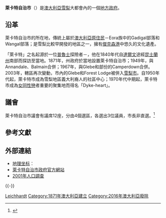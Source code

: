 {{refimprove|time=2013-12-20T12:13:08+00:00}}
{{noteTA
|G1=地名
}}
{{Infobox Australian Place | type = lga 
| name     = 萊卡特自治市
| state    = 新南威爾斯州
| image    = Leichhardt lga sydney.png
| caption  = 
| pop      = 51,114
| density  = 4600
| area     = 11
| est      = 
| seat     = 萊卡特
| mayor    = Jamie Parker（澳大利亞綠黨）
| region   = [[悉尼|雪梨]]
| logo     = 
| url      = http://www.leichhardt.nsw.gov.au/
| stategov = Balmain
| fedgov   = 雪梨、Grayndler
| near-nw  = [[獵人山自治市|獵人山]]
| near-n   = 
| near-ne  = 
| near-e   = [[雪梨市|雪梨]]
| near-w   = [[加拿大灣市|加拿大灣]]
| near-sw  = [[艾士菲自治市|艾士菲]]
| near-s   = [[馬利維議會|馬利維]]
| near-se  = [[雪梨市|雪梨]]
}}
'''萊卡特自治市'''（{{lang-en|Municipality of Leichhardt}}）是[[澳大利亞|澳大利亞]][[悉尼|雪梨]]大都會內的一個[[地方政府區域|地方政府]]。

==沿革==
萊卡特自治市的所在地，傳統上屬於[[澳大利亞原住民|澳大利亞原住民]]－Eora族中的Gadigal部落和Wangal部落；是雪梨比較早開發的地區之一，擁有[[雪梨港|傑克森港]]中悠久的文化遺產。

「萊卡特」之名起源於一位[[普魯士|普魯士]]探險者－{{tsl|en|Ludwig Leichhardt|}}，他在1840年代自[[達爾文_(澳大利亞)|達爾文]]途經[[昆士蘭州|昆士蘭州]]南部而探訪至當地。1871年，州政府於當地設置萊卡特自治市；1949年，與Annandale、Balmain合併；1967年，與Glebe和部份的Camperdown合併。2003年，轄區再次變動，市內的Glebe和Forest Lodge被併入[[雪梨市|雪梨市]]。自1950年代起，萊卡特市成為雪梨地區義大利裔人的社區中心；1970年代中期起，萊卡特市成為[[女同性戀|女同性戀]]者重要的聚集地而得名「Dyke-heart」。

== 議會 ==
萊卡特自治市議會有議席12座，分由4個選區，各選出3位議員，市長非直選。<ref name=EC>{{cite web|url = http://www.lg.elections.nsw.gov.au/LGE2008/result.Leichhardt.html|title = Leichhardt Municipal Council|work = 2008 Election results|publisher = Electoral Commission NSW|accessdate = 2009-08-02}}{{Dead link|date=2019年11月 |bot=InternetArchiveBot |fix-attempted=yes }}</ref> 

<!--
== 人文 ==
The following statistics were provided by the [http://www.abs.gov.au Australian Bureau Statistics] <ref>{{cite web
  | publisher = [[Australian_Bureau_of_Statistics|Australian Bureau of Statistics]] 
  | title=Regional Population Growth, Australia, 2005-06 (catalogue no.: 3218.0)
  | url = http://abs.gov.au
| accessdate = 2007-03-12 }}</ref> website.The population was 51,660 at 30 June 2006, the 55th largest Local Government Area in New South Wales.  It was equal to 0.8% of the New South Wales population of 6,827,694.

There was an increase of 307 people over the year to 30 June 2006, the 55th largest population growth in a Local Government Area in New South Wales.  It was equal to 0.5% of the 58,753 increase in the population of New South Wales.In percentage terms, there was an increase of 0.6% in the number of people over the year to 30 June 2006, the 88th fastest growth in population of a Local Government Area in New South Wales.  In New South Wales the population grew by 0.9%

There was an increase in population over the 10 years to 30 June 2006 of 4,178 people or 8.8% (0.8% in annual average terms), the 46th highest rate of a Local Government Area in New South Wales.  In New South Wales the population grew by 622,966 or 10% (1.0% in annual average terms) over the same period.

The population has a high average income and a high proportion of professionals and managers. Almost 90% of dwellings have one car or more. Over 50% of residents travel to work by car and 25% travel by bus. Compared with the rest of Sydney, they are high users of buses and low users of cars for travelling to work.

Leichhardt residents as a whole do not significantly move in and out of the area any more than residents from other councils. However, the 25-39 age group is significantly more mobile, with more than 50% moving in and out of the area over a five year period. The NSW State Government projects a low growth rate with a population of 54,800 by 2031. The population profile may gain a stronger balance of young and older people if more of the 25-39 family age group have children and stay in the area. Less rental accommodation, more owner purchasers, high enrolments in childcare and schools, and new higher [[birth_rates|birth rates]] already signal a trend to a more balanced profile.-->

==參考文獻==
{{Reflist}}

== 外部連結 ==
* [[地理坐标|地理坐标]]：{{coord|33|53|S|151|09|E|display=inline,title|region:AU_type:adm2nd_source:dewiki}}
* [http://www.leichhardt.nsw.gov.au/ 萊卡特自治市政府官方網站] {{Wayback|url=http://www.leichhardt.nsw.gov.au/ |date=20100128065104 }}
* [http://www.abs.gov.au/ausstats/abs@census.nsf/Lookup2001Census/770AEC9D8703A6CECA256BBE008372D1 2001年人口調查] {{Wayback|url=http://www.abs.gov.au/ausstats/abs@census.nsf/Lookup2001Census/770AEC9D8703A6CECA256BBE008372D1 |date=20110524181533 }}

{{-}}
{{Sydney regions}}

{{DEFAULTSORT:Municipality of Leichhardt}}
[[Category:新南威尔士州地方政府区域|Leichhardt]]
[[Category:1871年澳大利亞建立|Category:1871年澳大利亞建立]]
[[Category:2016年澳大利亞廢除|Category:2016年澳大利亞廢除]]